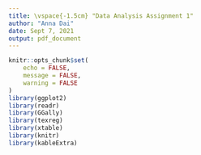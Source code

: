```yaml
---
title: \vspace{-1.5cm} "Data Analysis Assignment 1"
author: "Anna Dai"
date: Sept 7, 2021
output: pdf_document
---
```


```r
knitr::opts_chunk$set(
	echo = FALSE,
	message = FALSE,
	warning = FALSE
)
library(ggplot2)
library(readr)
library(GGally)
library(texreg)
library(xtable)
library(knitr)
library(kableExtra)
```



\begin{table}[!h]
\centering
\resizebox{\linewidth}{!}{
\begin{tabular}{lrrrrrr}
\toprule
  & Estimate & Std. Error & Estimate(Exp) & Std. Error(Exp) & 2.5\%(Exp) & 97.5\%(Exp)\\
\midrule
(Intercept) & 9.9917 & 0.2548 & 21844.3644 & 1.2902 & 13275.9741 & 35953.1136\\
GenderWoman & -0.1078 & 0.0226 & 0.8978 & 1.0229 & 0.8589 & 0.9384\\
EthnicityEast Asian & 0.0853 & 0.0356 & 1.0891 & 1.0362 & 1.0159 & 1.1678\\
EthnicityHispanic or Latino/a/x & -0.0472 & 0.0227 & 0.9539 & 1.0229 & 0.9125 & 0.9972\\
YearsCodeProNum & 0.0237 & 0.0011 & 1.0240 & 1.0011 & 1.0218 & 1.0262\\
Age25-34 years old & 0.2176 & 0.0188 & 1.2431 & 1.0190 & 1.1981 & 1.2897\\
Age35-44 years old & 0.2181 & 0.0235 & 1.2437 & 1.0238 & 1.1878 & 1.3021\\
Age55 years or older & -0.2583 & 0.0445 & 0.7724 & 1.0455 & 0.7080 & 0.8425\\
OrgSize10 to 19 employees & 0.2271 & 0.1026 & 1.2550 & 1.1081 & 1.0268 & 1.5340\\
OrgSize20 to 99 employees & 0.3071 & 0.1012 & 1.3595 & 1.1065 & 1.1155 & 1.6570\\
OrgSize100 to 499 employees & 0.3413 & 0.1011 & 1.4068 & 1.1064 & 1.1544 & 1.7145\\
OrgSize500 to 999 employees & 0.4022 & 0.1025 & 1.4951 & 1.1080 & 1.2235 & 1.8270\\
OrgSize1,000 to 4,999 employees & 0.4684 & 0.1016 & 1.5974 & 1.1069 & 1.3098 & 1.9485\\
OrgSize5,000 to 9,999 employees & 0.4366 & 0.1031 & 1.5474 & 1.1086 & 1.2649 & 1.8932\\
OrgSize10,000 or more employees & 0.5020 & 0.1012 & 1.6520 & 1.1064 & 1.3556 & 2.0134\\
EdLevelBachelor’s degree (B.A., B.S., B.Eng., etc.) & 0.1395 & 0.0389 & 1.1498 & 1.0397 & 1.0656 & 1.2406\\
EdLevelMaster’s or Professional degree (M.A., M.S., M.Eng., MBA, JD, MD, etc.) & 0.1882 & 0.0405 & 1.2070 & 1.0414 & 1.1151 & 1.3066\\
EdLevelOther doctoral degree (Ph.D., Ed.D., etc.) & 0.3494 & 0.0510 & 1.4182 & 1.0523 & 1.2837 & 1.5669\\
Senior Executive (C-Suite, VP, etc.)TRUE & 0.2603 & 0.0356 & 1.2973 & 1.0363 & 1.2101 & 1.3909\\
DevOps and AdminTRUE & -0.0491 & 0.0136 & 0.9521 & 1.0137 & 0.9271 & 0.9777\\
SchoolTRUE & -0.0411 & 0.0120 & 0.9598 & 1.0121 & 0.9375 & 0.9825\\
ResearchTRUE & -0.1202 & 0.0299 & 0.8868 & 1.0303 & 0.8365 & 0.9401\\
CurrencyUSD	United States dollar & 0.8232 & 0.2299 & 2.2778 & 1.2585 & 1.4528 & 3.5706\\
\bottomrule
\end{tabular}}
\end{table}